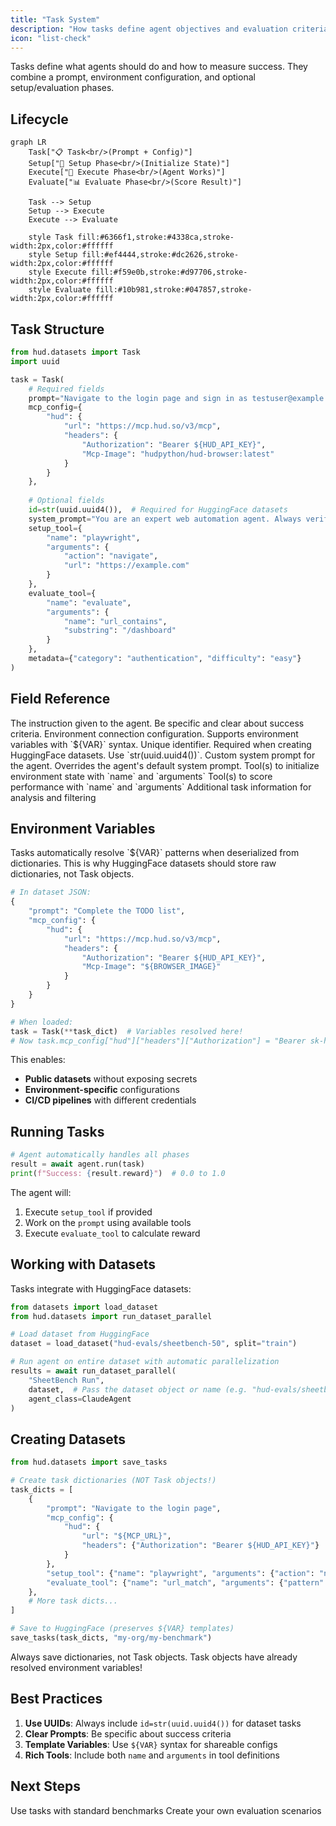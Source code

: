 ```yaml
---
title: "Task System"
description: "How tasks define agent objectives and evaluation criteria"
icon: "list-check"
---
```


Tasks define what agents should do and how to measure success. They combine a prompt, environment configuration, and optional setup/evaluation phases.

## Lifecycle

```mermaid
graph LR
    Task["📋 Task<br/>(Prompt + Config)"]
    Setup["🔧 Setup Phase<br/>(Initialize State)"]
    Execute["🤖 Execute Phase<br/>(Agent Works)"]
    Evaluate["📊 Evaluate Phase<br/>(Score Result)"]
    
    Task --> Setup
    Setup --> Execute
    Execute --> Evaluate
    
    style Task fill:#6366f1,stroke:#4338ca,stroke-width:2px,color:#ffffff
    style Setup fill:#ef4444,stroke:#dc2626,stroke-width:2px,color:#ffffff
    style Execute fill:#f59e0b,stroke:#d97706,stroke-width:2px,color:#ffffff
    style Evaluate fill:#10b981,stroke:#047857,stroke-width:2px,color:#ffffff
```

## Task Structure

```python
from hud.datasets import Task
import uuid

task = Task(
    # Required fields
    prompt="Navigate to the login page and sign in as testuser@example.com",
    mcp_config={
        "hud": {
            "url": "https://mcp.hud.so/v3/mcp",
            "headers": {
                "Authorization": "Bearer ${HUD_API_KEY}",
                "Mcp-Image": "hudpython/hud-browser:latest"
            }
        }
    },
    
    # Optional fields
    id=str(uuid.uuid4()),  # Required for HuggingFace datasets
    system_prompt="You are an expert web automation agent. Always verify page loads before interacting with elements.",
    setup_tool={
        "name": "playwright",
        "arguments": {
            "action": "navigate",
            "url": "https://example.com"
        }
    },
    evaluate_tool={
        "name": "evaluate",
        "arguments": {
            "name": "url_contains",
            "substring": "/dashboard"
        }
    },
    metadata={"category": "authentication", "difficulty": "easy"}
)
```

## Field Reference

<ParamField body="prompt" type="string" required>
  The instruction given to the agent. Be specific and clear about success criteria.
</ParamField>

<ParamField body="mcp_config" type="object" required>
  Environment connection configuration. Supports environment variables with `${VAR}` syntax.
</ParamField>

<ParamField body="id" type="string (UUID)" optional>
  Unique identifier. Required when creating HuggingFace datasets. Use `str(uuid.uuid4())`.
</ParamField>

<ParamField body="system_prompt" type="string" optional>
  Custom system prompt for the agent. Overrides the agent's default system prompt.
</ParamField>

<ParamField body="setup_tool" type="dict | list[dict]" optional>
  Tool(s) to initialize environment state with `name` and `arguments`
</ParamField>

<ParamField body="evaluate_tool" type="dict | list[dict]" optional>
  Tool(s) to score performance with `name` and `arguments`
</ParamField>

<ParamField body="metadata" type="object" optional>
  Additional task information for analysis and filtering
</ParamField>



## Environment Variables

<Important>
Tasks automatically resolve `${VAR}` patterns when deserialized from dictionaries. This is why HuggingFace datasets should store raw dictionaries, not Task objects.
</Important>

```python
# In dataset JSON:
{
    "prompt": "Complete the TODO list",
    "mcp_config": {
        "hud": {
            "url": "https://mcp.hud.so/v3/mcp",
            "headers": {
                "Authorization": "Bearer ${HUD_API_KEY}",
                "Mcp-Image": "${BROWSER_IMAGE}"
            }
        }
    }
}

# When loaded:
task = Task(**task_dict)  # Variables resolved here!
# Now task.mcp_config["hud"]["headers"]["Authorization"] = "Bearer sk-hud-..."
```

This enables:
- **Public datasets** without exposing secrets
- **Environment-specific** configurations
- **CI/CD pipelines** with different credentials

## Running Tasks

```python
# Agent automatically handles all phases
result = await agent.run(task)
print(f"Success: {result.reward}")  # 0.0 to 1.0
```

The agent will:
1. Execute `setup_tool` if provided
2. Work on the `prompt` using available tools
3. Execute `evaluate_tool` to calculate reward

## Working with Datasets

Tasks integrate with HuggingFace datasets:

```python
from datasets import load_dataset
from hud.datasets import run_dataset_parallel

# Load dataset from HuggingFace
dataset = load_dataset("hud-evals/sheetbench-50", split="train")

# Run agent on entire dataset with automatic parallelization
results = await run_dataset_parallel(
    "SheetBench Run",
    dataset,  # Pass the dataset object or name (e.g. "hud-evals/sheetbench-50")
    agent_class=ClaudeAgent
)
```

## Creating Datasets

```python
from hud.datasets import save_tasks

# Create task dictionaries (NOT Task objects!)
task_dicts = [
    {
        "prompt": "Navigate to the login page",
        "mcp_config": {
            "hud": {
                "url": "${MCP_URL}",
                "headers": {"Authorization": "Bearer ${HUD_API_KEY}"}
            }
        },
        "setup_tool": {"name": "playwright", "arguments": {"action": "navigate", "url": "https://example.com"}},
        "evaluate_tool": {"name": "url_match", "arguments": {"pattern": ".*/login"}}
    },
    # More task dicts...
]

# Save to HuggingFace (preserves ${VAR} templates)
save_tasks(task_dicts, "my-org/my-benchmark")
```

<Warning>
Always save dictionaries, not Task objects. Task objects have already resolved environment variables!
</Warning>

## Best Practices

1. **Use UUIDs**: Always include `id=str(uuid.uuid4())` for dataset tasks
2. **Clear Prompts**: Be specific about success criteria
3. **Template Variables**: Use `${VAR}` syntax for shareable configs
4. **Rich Tools**: Include both `name` and `arguments` in tool definitions

## Next Steps

<CardGroup cols={2}>
<Card title="Run Benchmarks" icon="chart-line" href="/evaluate-agents/run-benchmarks">
  Use tasks with standard benchmarks
</Card>

<Card title="Custom Tasks" icon="wrench" href="/evaluate-agents/custom-tasks">
  Create your own evaluation scenarios
</Card>
</CardGroup>

